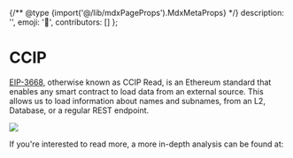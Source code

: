 
{/** @type {import('@/lib/mdxPageProps').MdxMetaProps} */}
    description: '',
    emoji: '🔗',
    contributors: []
};

# CCIP

<WIP />

[EIP-3668](https://eips.ethereum.org/EIPS/eip-3668), otherwise known as CCIP Read, is an Ethereum standard that enables any smart contract to load data from an external source.
This allows us to load information about names and subnames, from an L2, Database, or a regular REST endpoint.

<div className="card p-4 flex justify-around">
    <Usertag name="lucemans.cb.id" image="https://metadata.ens.domains/mainnet/avatar/luc.eth" />
</div>

<img src="/content/learn/ccip/1.png" className="w-full card" />

If you're interested to read more, a more in-depth analysis can be found at:

<EmbedLink
    href="/resolvers/ccip"
    title="Cross Chain Interoperability for Developers"
    tag="Advanced"
    description="To learn more about the cross chain interoparability."
/>
